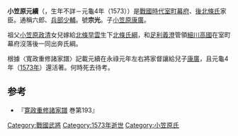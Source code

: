 {{unreferenced|time=2010-11-21T02:17:25+00:00}}
{{japanese|japanese=小笠原 元続|kana=おがさわら もとつぐ|romaji=Ogasawara Mototsugu}}

'''小笠原元續'''（{{lang-ja|おがさわらもとつぐ}}，生年不詳－元龜4年（1573））是[[战国时代_(日本)|戰國時代]][[室町幕府|室町幕府]]、[[後北條氏|後北條氏]]家臣。通稱六郎、[[兵部少輔|兵部少輔]]。號'''宗光'''。子[[小笠原康廣|小笠原康廣]]。

祖父[[小笠原政清|小笠原政清]]女兒嫁給[[北條早雲|北條早雲]]生下[[北條氏綱|北條氏綱]]，和[[足利義澄|足利義澄]]管領[[細川高國|細川高國]]在室町幕府沒落後一同出奔氏綱。

根據〈寬政重修諸家譜〉記載元續在永祿元年左右將家督讓給兒子[[小笠原康广|康廣]]，且元龜4年（[[1573年|1573年]]）還活著。何時死去待考。

== 参考 ==
*『[[寛政重修諸家譜|寛政重修諸家譜]] 巻第193』

{{DEFAULTSORT:Ogasawara Mototsugu}}
[[Category:戰國武將|Category:戰國武將]]
[[Category:1573年逝世|Category:1573年逝世]]
[[Category:小笠原氏|Category:小笠原氏]]